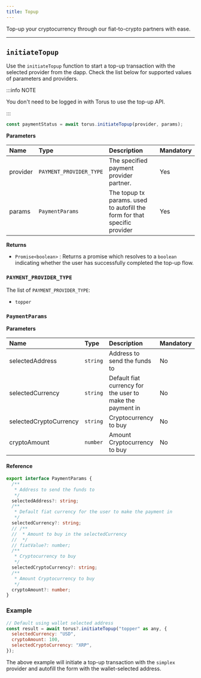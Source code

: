 ```yaml
---
title: Topup
---
```


Top-up your cryptocurrency through our fiat-to-crypto partners with ease.

---

## `initiateTopup`

Use the `initiateTopup` function to start a top-up transaction with the selected provider from the dapp. Check the list below for supported values of parameters and providers.

:::info NOTE

You don't need to be logged in with Torus to use the top-up API.

:::

```javascript
const paymentStatus = await torus.initiateTopup(provider, params);
```

**Parameters**

| Name     | Type                    | Description                                                               | Mandatory |
| :------- | :---------------------- | :------------------------------------------------------------------------ | :-------- |
| provider | `PAYMENT_PROVIDER_TYPE` | The specified payment provider partner.                                   | Yes       |
| params   | `PaymentParams`         | The topup tx params. used to autofill the form for that specific provider | Yes       |

**Returns**

- `Promise<boolean>` : Returns a promise which resolves to a `boolean` indicating whether the user has successfully completed the top-up flow.

### `PAYMENT_PROVIDER_TYPE`

The list of `PAYMENT_PROVIDER_TYPE`:

- `topper`

### `PaymentParams`

**Parameters**

| Name                   | Type     | Description                                               | Mandatory |
| :--------------------- | :------- | :-------------------------------------------------------- | :-------- |
| selectedAddress        | `string` | Address to send the funds to                              | No        |
| selectedCurrency       | `string` | Default fiat currency for the user to make the payment in | No        |
| selectedCryptoCurrency | `string` | Cryptocurrency to buy                                     | No        |
| cryptoAmount           | `number` | Amount Cryptocurrency to buy                              | No        |

#### Reference

```typescript
export interface PaymentParams {
  /**
   * Address to send the funds to
   */
  selectedAddress?: string;
  /**
   * Default fiat currency for the user to make the payment in
   */
  selectedCurrency?: string;
  // /**
  //  * Amount to buy in the selectedCurrency
  //  */
  // fiatValue?: number;
  /**
   * Cryptocurrency to buy
   */
  selectedCryptoCurrency?: string;
  /**
   * Amount Cryptocurrency to buy
   */
  cryptoAmount?: number;
}
```

### Example

```javascript
// Default using wallet selected address
const result = await torus?.initiateTopup("topper" as any, {
  selectedCurrency: "USD",
  cryptoAmount: 100,
  selectedCryptoCurrency: "XRP",
});
```

The above example will initiate a top-up transaction with the `simplex` provider and autofill the form with the wallet-selected address.
